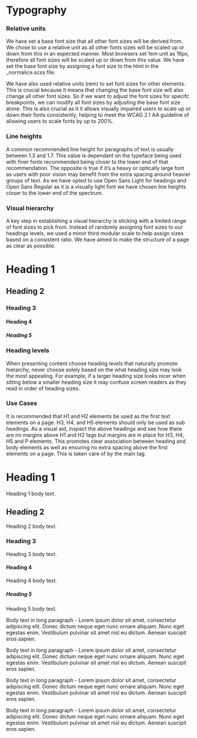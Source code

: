 
<Meta title="Components/Foundations/Typography" />

# Typography

### Relative units

We have set a base font size that all other font sizes will be derived from. We chose to use a relative unit as all other fonts sizes will be scaled up or down from this in an expected manner. Most browsers set 1em unit as 16px, therefore all font sizes will be scaled up or down from this value. We have set the base font size by assigning a font size to the html in the _normalice.scss file.

We have also used relative units (rem) to set font sizes for other elements. This is crucial because it means that changing the base font size will also change all other font sizes. So if we want to adjust the font sizes for specifc breakpoints, we can modify all font sizes by adjusting the base font size alone. This is also crucial as it it allows visually impaired users to scale up or down their fonts consistently, helping to meet the WCAG 2.1 AA guideline of allowing users to scale fonts by up to 200%.

### Line heights

A common recommended line height for paragraphs of text is usually between 1.3 and 1.7. This value is dependant on the typeface being used with finer fonts recommended being closer to the lower end of that recommendation. The opposite is true if it’s a heavy or optically large font as users with poor vision may benefit from the extra spacing around heavier groups of text. As we have opted to use Open Sans Light for headings and Open Sans Regular as it is a visually light font we have chosen line heights closer to the lower end of the spectrum.

### Visual hierarchy

A key step in establishing a visual hierarchy is sticking with a limited range of font sizes to pick from. Instead of randomly assigning font sizes to our headings levels, we used a minor third modular scale to help assign sizes based on a consistent ratio. We have aimed to make the structure of a page as clear as possible.

# Heading 1

## Heading 2

### Heading 3

#### Heading 4

##### Heading 5

### Heading levels

When presenting content choose heading levels that naturally promote hierarchy, never choose solely based on the what heading size may look the most appealing. For example, if a larger heading size looks nicer when sitting below a smaller heading size it may confuse screen readers as they read in order of heading sizes.

### Use Cases

It is recommended that H1 and H2 elements be used as the first text elements on a page. H3, H4, and H5 elements should only be used as sub headings. As a visual aid, inspect the above headings and see how there are no margins above H1 and H2 tags but margins are in place for H3, H4, H5 and P elements. This promotes clear association between heading and body elements as well as ensuring no extra spacing above the first elements on a page. This is taken care of by the main tag.

# Heading 1

Heading 1 body text.

## Heading 2

Heading 2 body text.

### Heading 3

Heading 3 body text.

#### Heading 4

Heading 4 body text.

##### Heading 5

Heading 5 body text.

Body text in long paragraph - Lorem ipsum dolor sit amet, consectetur adipiscing elit. Donec dictum neque eget nunc ornare aliquam. Nunc eget egestas enim. Vestibulum pulvinar sit amet nisl eu dictum. Aenean suscipit eros sapien.

Body text in long paragraph - Lorem ipsum dolor sit amet, consectetur adipiscing elit. Donec dictum neque eget nunc ornare aliquam. Nunc eget egestas enim. Vestibulum pulvinar sit amet nisl eu dictum. Aenean suscipit eros sapien.

Body text in long paragraph - Lorem ipsum dolor sit amet, consectetur adipiscing elit. Donec dictum neque eget nunc ornare aliquam. Nunc eget egestas enim. Vestibulum pulvinar sit amet nisl eu dictum. Aenean suscipit eros sapien.

Body text in long paragraph - Lorem ipsum dolor sit amet, consectetur adipiscing elit. Donec dictum neque eget nunc ornare aliquam. Nunc eget egestas enim. Vestibulum pulvinar sit amet nisl eu dictum. Aenean suscipit eros sapien.